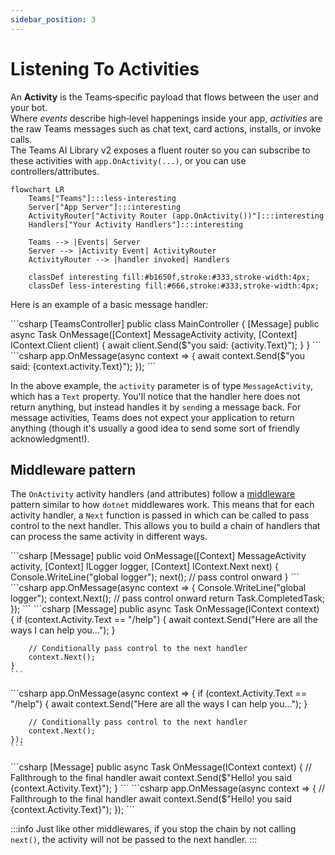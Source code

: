 ```yaml
---
sidebar_position: 3
---
```



# Listening To Activities

An **Activity** is the Teams‑specific payload that flows between the user and your bot.  
Where _events_ describe high‑level happenings inside your app, _activities_ are the raw Teams messages such as chat text, card actions, installs, or invoke calls.  
The Teams AI Library v2 exposes a fluent router so you can subscribe to these activities with `app.OnActivity(...)`, or you can use controllers/attributes.

```mermaid
flowchart LR
    Teams["Teams"]:::less-interesting
    Server["App Server"]:::interesting
    ActivityRouter["Activity Router (app.OnActivity())"]:::interesting
    Handlers["Your Activity Handlers"]:::interesting

    Teams --> |Events| Server
    Server --> |Activity Event| ActivityRouter
    ActivityRouter --> |handler invoked| Handlers

    classDef interesting fill:#b1650f,stroke:#333,stroke-width:4px;
    classDef less-interesting fill:#666,stroke:#333,stroke-width:4px;
```

Here is an example of a basic message handler:

<Tabs>
  <TabItem label="Controller" value="controller" default>
    ```csharp 
    [TeamsController]
    public class MainController
    {
        [Message]
        public async Task OnMessage([Context] MessageActivity activity, [Context] IContext.Client client)
        {
            await client.Send($"you said: {activity.Text}");
        }
    }
    ```
  </TabItem>
  <TabItem label="Minimal" value="minimal">
    ```csharp 
    app.OnMessage(async context =>
    {
        await context.Send($"you said: {context.activity.Text}");
    });
    ```
  </TabItem>
</Tabs>

In the above example, the `activity` parameter is of type `MessageActivity`, which has a `Text` property. You'll notice that the handler here does not return anything, but instead handles it by `send`ing a message back. For message activities, Teams does not expect your application to return anything (though it's usually a good idea to send some sort of friendly acknowledgment!).

## Middleware pattern

The `OnActivity` activity handlers (and attributes) follow a [middleware](https://www.patterns.dev/vanilla/mediator-pattern/) pattern similar to how `dotnet` middlewares work. This means that for each activity handler, a `Next` function is passed in which can be called to pass control to the next handler. This allows you to build a chain of handlers that can process the same activity in different ways.

<Tabs>
  <TabItem label="Controller" value="controller" default>
    ```csharp 
    [Message]
    public void OnMessage([Context] MessageActivity activity, [Context] ILogger logger, [Context] IContext.Next next)
    {
        Console.WriteLine("global logger");
        next(); // pass control onward
    }
    ```
  </TabItem>
  <TabItem label="Minimal" value="minimal">
    ```csharp 
    app.OnMessage(async context =>
    {
        Console.WriteLine("global logger");
        context.Next(); // pass control onward
        return Task.CompletedTask;
    });
    ```
  </TabItem>
</Tabs>

<Tabs>
  <TabItem label="Controller" value="controller" default>
    ```csharp 
    [Message]
    public async Task OnMessage(IContext<MessageActivity> context)
    {
        if (context.Activity.Text == "/help")
        {
            await context.Send("Here are all the ways I can help you...");
        }

        // Conditionally pass control to the next handler
        context.Next();
    }
    ```
  </TabItem>
  <TabItem label="Minimal" value="minimal">
    ```csharp 
    app.OnMessage(async context =>
    {
        if (context.Activity.Text == "/help")
        {
            await context.Send("Here are all the ways I can help you...");
        }

        // Conditionally pass control to the next handler
        context.Next();
    });
    ```
  </TabItem>
</Tabs>

<Tabs>
  <TabItem label="Controller" value="controller" default>
    ```csharp 
    [Message]
    public async Task OnMessage(IContext<MessageActivity> context)
    {
        // Fallthrough to the final handler
        await context.Send($"Hello! you said {context.Activity.Text}");
    }
    ```
  </TabItem>
  <TabItem label="Minimal" value="minimal">
    ```csharp 
    app.OnMessage(async context =>
    {
        // Fallthrough to the final handler
        await context.Send($"Hello! you said {context.Activity.Text}");
    });
    ```
  </TabItem>
</Tabs>

:::info
Just like other middlewares, if you stop the chain by not calling `next()`, the activity will not be passed to the next handler.
:::
